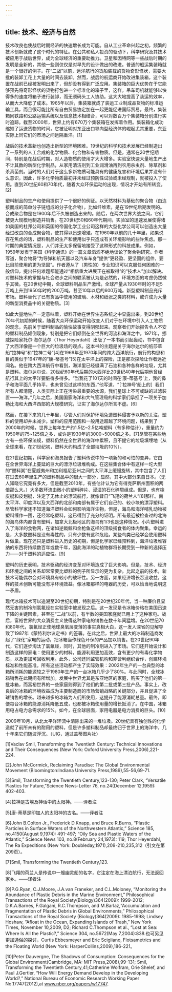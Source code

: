 ```yaml
---
---
---
```

title: 技术、经济与自然
---




技术改良也使战后时期经济的快速增长成为可能。自从工业革命兴起之初，频繁的技术创新就成了这个时代的特征。在公共和私人投资的驱动下，科学研究及其技术被应用于战后世界，成为全球经济的重要助推力。卫星和因特网等一些战后时期的发明是全新的，其他一些则仅仅是对早先的设计做出的改进。普通的船运集装箱就是一个很好的例子。在“二战”以前，远洋航行的货船装载的货物奇形怪状，需要大批的装卸工花上大量的时间去装卸。然而，战后的航运商开始改进集装箱，这个装置在战前已经被发明出来了，但却没有得到广泛应用。集装箱的巨大优势在于它能够预先将奇形怪状的货物打包进一个标准化的箱子里，这样，吊车司机就能够以快得多的速度将箱子进行装卸，而无须码头工人协助。这大大地提高了装运的效率，从而大大降低了成本。1965年以后，集装箱就成了装运工业制成品货物的标准运输工具，而且很可能比所有自由贸易协定加在一起更能促进国际贸易。最终，集装箱同铁路和公路运输系统以及信息技术相结合，可以对数百万个集装箱分别进行实时追踪。截至2000年，世界上约有670万个集装箱在发挥着作用。集装箱化成功缩短了运送货物的时间，它被证明对东亚出口导向型经济体的崛起尤其重要，东亚实际上同它们的市场之间远隔重洋。[1]

战后的技术革新也创造出新型的环境困难。19世纪的科学和技术发展已经制造出了一系列的人工合成的化学物质、化合物和有害物质。但是，通常在20世纪期间，特别是在战后时期，对人造物质的使用才大大增多。实验室快速大量地生产出不计其数的新型化学制品，从家用清洁剂到工业润滑油再到农用杀虫剂、除草剂和杀真菌剂。当时的人们对于这么多新物质可能具有的健康危害和环境后果并没有什么意识，因此，许多化学物质最初并未经过预防性试验或未经规制，就被投入了使用。直到20世纪60和70年代，随着大众环保运动的出现，情况才开始有所转变。[2]

塑料制品的生产和使用提供了一个很好的例证。以天然材料为基础的聚合物（由连接而成的简单分子链组成的分子化合物），比如纤维素，是在19世纪后期发明的。合成聚合物是在1900年后不久被创造出来的。随后，在两次世界大战之间，它们被更大规模地制造并销售。在20世纪50和60年代期间，实验室的迅速发展使得诸如美国的杜邦公司和英国的帝国化学工业公司这样的大型化学公司可以创造出大量经过改良的合成聚合物，使其得以迅速增殖。在1960年以前的几十年里，如果说存在焦虑的话，塑料制品的生产和使用似乎只造成有关环境影响的些许焦虑。那一时期的典型情况是，人们并无太多保留地接受了这种形式的科技成果。例如，1959年发表于美国《科学通讯》的一篇文章滔滔不绝地谈论了聚合物研究。作者写道，聚合物将“为导弹和航天器以及汽车车身”提供“更轻盈、更坚固的组件，要比目前使用的更为坚固”。作者遵从了（男性的）专业知识可以克服任何困难的一般信仰，提出任何难题都能通过“相信重大进展正在被取得”的“技术人”加以解决。对塑料技术的掌握与社会进步之间的联系被认为是必然的，环境方面的考虑仍然微乎其微。在20世纪中期，全球塑料制品生产激增。全球产量从1930年时的不足5万吨上升到1950年时的200万吨，甚至10年以后的600万吨。新型塑料制品充斥市场。塑料替代了已有货品中使用的玻璃、木材和纸张之类的材料，或许成为大量的新型消费品中的关键物质。[3]

如此大量地生产一定意味着，塑料开始在世界生态系统之中显露出来。到20世纪70年代初期的时候，随着大众环保运动开始改变人们对于在环境中引入人工物质的观念，先前关于塑料制品的愉快故事变得阴郁起来。观察者们开始报告令人不安的塑料制品倾倒现象，特别是把它们倾倒在全世界的河流和海洋之中。1971年，挪威探险家托尔·海尔达尔（Thor Heyerdahl）出版了一本书而引起轰动，书中包含了大西洋像是一个巨大的垃圾场的观点。这本书的主题是关于海尔达尔的纸莎草船“拉神号”和“拉神二号”[4]在1969年至1970年间的跨大西洋航行，航行的构思和目的类似于1947年的“康-蒂基号”[5]在太平洋上的探险，正是那次探险让作者远近闻名。他在跨大西洋航行中看到，海洋里已经缀满了石油和各种各样的垃圾，尤其是塑料。海尔达尔说，20世纪60年代后期的大西洋比20世纪40年代后期他曾经航行其上的太平洋要脏得多得多。“当我花了101天的时间在‘康-蒂基号’上，我的鼻子和海平面几乎持平，也未曾见过这样的东西，”他写道，“［‘拉神号’船上的］我们所有人都清楚，人类实际上正在污染最重要的水源，我们星球上不可或缺的过滤装置——海洋。”几年之后，美国国家海洋和大气管理局的科学家们承担了一项关于加勒比海和大西洋西部的大规模研究，证实了海尔达尔所言不虚。[6]

然而，在接下来的几十年里，尽管人们对保护环境免遭塑料侵害予以新的关注，塑料的使用却并未减少。塑料的应用范围和一般用途超越了环境问题，结果到了2000年的时候，世界上每年生产约1.5亿~2.5亿吨塑料（有多种估计），重量约为1950年的75~125倍之多，或许是1930年的3000~5000倍之多。[7]尽管在某些地方有一些环保法规，塑料仍然在全世界的海洋中累积，且不提它的垃圾填埋地（从全球来看，在21世纪初，塑料大约构成了全部垃圾的10%）。

在21世纪初期，科学家和海员报告了塑料传说中的一项新的和可怕的变异，它由在全世界海洋上蔓延的巨大的漂浮垃圾堆构成。在这些集合体中有这样一坨大型的“塑料粥”在夏威夷州和加利福尼亚州之间的太平洋上缓慢旋转，其中包含了人们在过去60年里生产的塑料制品中的很大一部分，显然，其中大部分来自日本。（无人知晓它究竟有多大，但是截至2010年，有些估计认为它有得克萨斯州面积的两倍那么大。）大多数环流由微小的塑料碎片、浸湿的石化碎屑组成。但是，也有橡皮艇和皮划艇，注定了无休止的漂流航行，就像昔日“飞翔的荷兰人”[8]那样。南太平洋、印度洋以及大西洋的北部和南部有属于它们自己的、较小块的漂浮塑料。尽管科学家还不知道海洋塑料会如何影响海洋生物，但是，海鸟和海洋哺乳动物被塑料缠作一团，还经常吃塑料，这已得到了充分的证明。所有最近被检查过的北海的海鸟体内都含有塑料，加拿大北极地区的海鸟有1/3也是这种情况。小片塑料进入了海洋的食物网，在诸如逆戟鲸和金枪鱼这样的顶级捕食者的体内聚集。幸运的是，大多数塑料是没有毒性的，只有少数有这种危险。某些鸟类已经学会使用塑料片做巢。现在还只是塑料进入历史的初期，但是化学家已经预料到，海洋垃圾堆容纳的东西将持续数百年或数千年，因此海洋的动植物群将长期受到一种新的选择压力——对于塑料的适应性。[9]

塑料的历史表明，技术驱动的经济变革对环境造成了巨大影响。但是，技术、经济和环境之间的关系却常常要比塑料的例子所显示的更为复杂。比起之前的技术，新技术可能偶尔会对环境具有较小的破坏性。另一方面，如果经济增长吞没收益，这样的技术创新可能没有净环境效益。像冰箱那样的电器的历史，可以恰当地说明这一矛盾。

现代冰箱技术可以追溯至20世纪初期，特别是在20世纪20年代，当一种廉价且显然无害的制冷剂氯氟烃在实验室中被发现之后。这一发现是令冰箱价格在美国迅速下降的关键因素，甚至在“二战”以前，有半数的美国家庭就已用上了这种家电。战后，富裕世界的大众消费主义使得这种家电的销售在数十年间猛增。在20世纪70和80年代，氯氟烃正使地球臭氧层变薄的事实真相大白，这一发人深省的见解导致了1987年《蒙特利尔议定书》的签署。在此之后，世界上最大的冰箱制造商发起了“绿化”家电的运动，把冰箱当作绿色环保的产品加以销售。在20世纪90年代，它们逐步淘汰了氯氟烃，同时，其他的制冷剂进入了市场。它们还开始设计和制造这样的家电：使用更少的材料，能源利用更加高效，含有更少的有毒化学物质，以及更加可回收利用。此外，公司还同监管机构和非营利组织合作，创建环境标准和性能基准。所有这些活动都产生了实际效果：2002年生产的一台典型的冰箱所消耗的能源较之于1980年生产的一台冰箱几乎少了80%。与此同时，全球冰箱销售在此期间有所增加。发展中世界尤其是东亚地区的家庭，购买了他们的第一批冰箱，而富裕世界的一些家庭则得到了他们的第二批或第三批产品。事实上，改良后的冰箱的环境收益成为主要制造商的市场营销战略的关键部分，并且促进了全球销售的增长。越来越多的冰箱为人们所使用，这提升了能源消耗总量。最终，即便每台冰箱的能源消耗降低五成，也都被冰箱使用量的增长抵消了。在中国，冰箱用电占电力总需求的15%。如今，在全球层面，家用电器是电力消费的巨头。[10]

2009年10月，从北太平洋环流中清除出来的一堆垃圾。20世纪具有独创性的化学造就了前所未有的耐用的塑料，但是许多塑料制品却最终归于世界上的海洋中，几十年来它们随波浮沉。（UIG，通过盖蒂图片社）



[1]Vaclav Smil, Transforming the Twentieth Century: Technical Innovations and Their Consequences (New York: Oxford University Press,2006),221-224.



[2]John McCormick, Reclaiming Paradise: The Global Environmental Movement (Bloomington:Indiana University Press,1989),55-56,69-71.



[3]Smil, Transforming the Twentieth Century,123-130; Peter Clark, “Versatile Plastics for Future,”Science News-Letter 76, no.24(December 12,1959): 402-403.



[4]拉神是古埃及神话中的太阳神。——译者注



[5]康-蒂基是印加人的太阳神的古名。——译者注



[6]John B.Colton Jr., Frederick D.Knapp, and Bruce R.Burns, “Plastic Particles in Surface Waters of the Northwestern Atlantic,” Science 185, no.4150(August 9,1974): 491-497; “Oily Sea and Plastic Waters of the Atlantic,” Science News 103, no.8(February 24,1973): 119; Thor Heyerdahl, The Ra Expeditions (New York: Doubleday,1971),209-210,235,312（引文在第209页）。



[7]Smil, Transforming the Twentieth Century,123.



[8]飞翔的荷兰人是传说中一艘幽灵船的名字，它注定在海上漂泊航行，无法返回家乡。——译者注



[9]P.G.Ryan, C.J.Moore, J.A.van Franeker, and C.L.Moloney, “Monitoring the Abundance of Plastic Debris in the Marine Environment,” Philosophical Transactions of the Royal Society(Biology)364(2009): 1999-2012; D.K.A.Barnes, F.Galgani, R.C.Thompson, and M.Barlaz,“Accumulation and Fragmentation of Plastic Debris in Global Environments,” Philosophical Transactions of the Royal Society (Biology)364(2009): 1985-1998; Lindsey Hoshaw, “Afloat in the Ocean, Expanding Islands of Trash,” New York Times, November 10,2009, D2; Richard C.Thompson et al., “Lost at Sea: Where Is All the Plastic?,” Science 304, no.5672(May 7,2004):838.也可另见更加通俗的探讨，Curtis Ebbesmeyer and Eric Scigliano, Flotsametrics and the Floating World (New York: HarperCollins,2009),186-221。



[10]Peter Dauvergne, The Shadows of Consumption: Consequences for the Global Environment(Cambridge, MA: MIT Press,2008),99-131; Smil, Transforming the Twentieth Century,41;Catherine Wolfram, Orie Shelef, and Paul J.Gertler, “How Will Energy Demand Develop in the Developing World?,” National Bureau of Economic Research Working Paper No.17747(2012),at www.nber.org/papers/w17747.